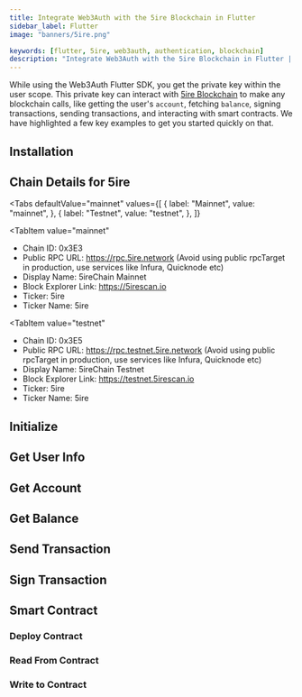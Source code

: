 ```yaml
---
title: Integrate Web3Auth with the 5ire Blockchain in Flutter
sidebar_label: Flutter
image: "banners/5ire.png"

keywords: [flutter, 5ire, web3auth, authentication, blockchain]
description: "Integrate Web3Auth with the 5ire Blockchain in Flutter | Documentation - Web3Auth"
---
```



<SEO
  title="Integrate Web3Auth with the 5ire Blockchain in Flutter"
  description="Integrate Web3Auth with the 5ire Blockchain in Flutter | Documentation - Web3Auth"
  image="https://web3auth.io/docs/banners/5ire.png"
  slug="/connect-blockchain/evm/5ire/flutter"
/>

While using the Web3Auth Flutter SDK, you get the private key within the user scope. This private
key can interact with [5ire Blockchain](https://5ire.org) to make any blockchain calls, like getting
the user's `account`, fetching `balance`, signing transactions, sending transactions, and
interacting with smart contracts. We have highlighted a few key examples to get you started quickly
on that.

## Installation

<InstallationSnippet />

## Chain Details for 5ire

<Tabs
 defaultValue="mainnet"
  values={[
    { label: "Mainnet", value: "mainnet", },
    { label: "Testnet", value: "testnet", },
  ]}
>
<TabItem
  value="mainnet"
>

- Chain ID: 0x3E3
- Public RPC URL: https://rpc.5ire.network (Avoid using public rpcTarget in production, use services
  like Infura, Quicknode etc)
- Display Name: 5ireChain Mainnet
- Block Explorer Link: https://5irescan.io
- Ticker: 5ire
- Ticker Name: 5ire

</TabItem>

<TabItem
  value="testnet"
>

- Chain ID: 0x3E5
- Public RPC URL: https://rpc.testnet.5ire.network (Avoid using public rpcTarget in production, use
  services like Infura, Quicknode etc)
- Display Name: 5ireChain Testnet
- Block Explorer Link: https://testnet.5irescan.io
- Ticker: 5ire
- Ticker Name: 5ire

</TabItem>
</Tabs>

## Initialize

<InitialisationSnippet />

## Get User Info

<UserInfoSnippet />

## Get Account

<GetAccountSnippet />

## Get Balance

<GetBalanceSnippet />

## Send Transaction

<SendTransactionSnippet />

## Sign Transaction

<SignTransactionSnippet />

## Smart Contract

<TestContractSnippet />

### Deploy Contract

<DeployContractSnippet />

### Read From Contract

<ReadContractSnippet />

### Write to Contract

<WriteContractSnippet />
